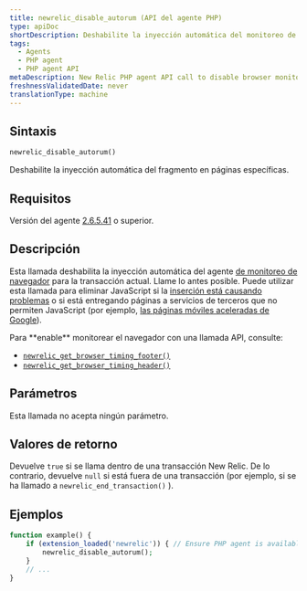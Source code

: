 ```yaml
---
title: newrelic_disable_autorum (API del agente PHP)
type: apiDoc
shortDescription: Deshabilite la inyección automática del monitoreo de fragmentos del navegador en páginas particulares.
tags:
  - Agents
  - PHP agent
  - PHP agent API
metaDescription: New Relic PHP agent API call to disable browser monitoring on specific pages or views.
freshnessValidatedDate: never
translationType: machine
---
```


## Sintaxis

```php
newrelic_disable_autorum()
```

Deshabilite la inyección automática del fragmento <InlinePopover type="browser"/>en páginas específicas.

## Requisitos

Versión del agente [2.6.5.41](/docs/release-notes/agent-release-notes/php-release-notes/php-agent-26541) o superior.

## Descripción

Esta llamada deshabilita la inyección automática del agente [de monitoreo de navegador](/docs/browser/new-relic-browser/getting-started/introduction-new-relic-browser) para la transacción actual. Llame lo antes posible. Puede utilizar esta llamada para eliminar JavaScript si la [inserción está causando problemas](/docs/browser/new-relic-browser/troubleshooting/browser-javascript-injection-causes-problems-page) o si está entregando páginas a servicios de terceros que no permiten JavaScript (por ejemplo, [las páginas móviles aceleradas de Google](/docs/browser/new-relic-browser/troubleshooting/google-amp-validator-fails-due-3rd-party-script)).

<Callout variant="tip">
  Para <DoNotTranslate>**enable**</DoNotTranslate> monitorear el navegador con una llamada API, consulte:

  * [`newrelic_get_browser_timing_footer()`](/docs/agents/php-agent/php-agent-api/newrelic_get_browser_timing_footer)
  * [`newrelic_get_browser_timing_header()`](/docs/agents/php-agent/php-agent-api/newrelic_get_browser_timing_header)
</Callout>

## Parámetros

Esta llamada no acepta ningún parámetro.

## Valores de retorno

Devuelve `true` si se llama dentro de una transacción New Relic. De lo contrario, devuelve `null` si está fuera de una transacción (por ejemplo, si se ha llamado a `newrelic_end_transaction()` ).

## Ejemplos

```php
function example() {
    if (extension_loaded('newrelic')) { // Ensure PHP agent is available
        newrelic_disable_autorum();
    }
    // ...
}
```